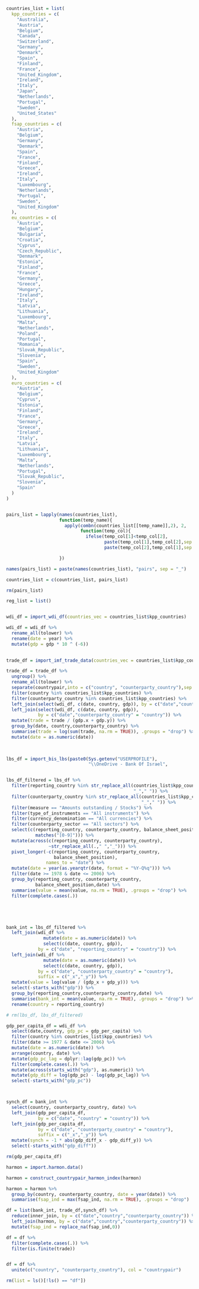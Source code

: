 

```r

countries_list = list(
  kpp_countries = c(
    "Australia",
    "Austria",
    "Belgium",
    "Canada",
    "Switzerland",
    "Germany",
    "Denmark",
    "Spain",
    "Finland",
    "France",
    "United_Kingdom",
    "Ireland",
    "Italy",
    "Japan",
    "Netherlands",
    "Portugal",
    "Sweden",
    "United_States"
  ),
  fsap_countries = c(
    "Austria",
    "Belgium",
    "Germany",
    "Denmark",
    "Spain",
    "France",
    "Finland",
    "Greece",
    "Ireland",
    "Italy",
    "Luxembourg",
    "Netherlands",
    "Portugal",
    "Sweden",
    "United_Kingdom"
  ),
  eu_countries = c(
    "Austria",
    "Belgium",
    "Bulgaria",
    "Croatia",
    "Cyprus",
    "Czech_Republic",
    "Denmark",
    "Estonia",
    "Finland",
    "France",
    "Germany",
    "Greece",
    "Hungary",
    "Ireland",
    "Italy",
    "Latvia",
    "Lithuania",
    "Luxembourg",
    "Malta",
    "Netherlands",
    "Poland",
    "Portugal",
    "Romania",
    "Slovak_Republic",
    "Slovenia",
    "Spain",
    "Sweden",
    "United_Kingdom"
  ),
  euro_countries = c(
    "Austria",
    "Belgium",
    "Cyprus",
    "Estonia",
    "Finland",
    "France",
    "Germany",
    "Greece",
    "Ireland",
    "Italy",
    "Latvia",
    "Lithuania",
    "Luxembourg",
    "Malta",
    "Netherlands",
    "Portugal",
    "Slovak_Republic",
    "Slovenia",
    "Spain"
  )
)


pairs_list = lapply(names(countries_list),
                    function(temp_name){
                      apply(combn(countries_list[[temp_name]],2), 2,
                            function(temp_col){
                              ifelse(temp_col[1]<temp_col[2],
                                     paste(temp_col[1],temp_col[2],sep = "-"),
                                     paste(temp_col[2],temp_col[1],sep = "-"))})

                    })

names(pairs_list) = paste(names(countries_list), "pairs", sep = "_")

countries_list = c(countries_list, pairs_list)

rm(pairs_list)

reg_list = list()



```

```r

wdi_df = import_wdi_df(countries_vec = countries_list$kpp_countries)

wdi_df = wdi_df %>% 
  rename_all(tolower) %>% 
  rename(date = year) %>% 
  mutate(gdp = gdp * 10 ^ (-6))
  


```

```r

trade_df = import_imf_trade_data(countries_vec = countries_list$kpp_countries)

trade_df = trade_df %>% 
  ungroup() %>% 
  rename_all(tolower) %>% 
  separate(countrypair,into = c("country", "counterparty_country"),sep = "-") %>% 
  filter(country %in% countries_list$kpp_countries) %>% 
  filter(counterparty_country %in% countries_list$kpp_countries) %>% 
  left_join(select(wdi_df, c(date, country, gdp)), by = c("date","country")) %>% 
  left_join(select(wdi_df, c(date, country, gdp)),
            by = c("date","counterparty_country" = "country")) %>% 
  mutate(trade = trade / (gdp.x + gdp.y)) %>% 
  group_by(date, country,counterparty_country) %>% 
  summarise(trade = log(sum(trade, na.rm = TRUE)), .groups = "drop") %>% 
  mutate(date = as.numeric(date))
            
            


```

```r

lbs_df = import_bis_lbs(paste0(Sys.getenv("USERPROFILE"),
                               "\\OneDrive - Bank Of Israel",                               "\\Data\\BIS\\WEBSTATS_LBS_D_PUB_DATAFLOW_csv_col.csv"))


lbs_df_filtered = lbs_df %>% 
  filter(reporting_country %in% str_replace_all(countries_list$kpp_countries,
                                                "_"," ")) %>%
  filter(counterparty_country %in% str_replace_all(countries_list$kpp_countries,
                                                   "_"," ")) %>%
  filter(measure == "Amounts outstanding / Stocks") %>% 
  filter(type_of_instruments == "All instruments") %>% 
  filter(currency_denomination == "All currencies") %>% 
  filter(counterparty_sector == "All sectors") %>% 
  select(c(reporting_country, counterparty_country, balance_sheet_position,
           matches("[0-9]"))) %>% 
  mutate(across(c(reporting_country, counterparty_country),
                ~str_replace_all(.," ","_"))) %>% 
  pivot_longer(-c(reporting_country, counterparty_country,
                  balance_sheet_position),
               names_to = "date") %>% 
  mutate(date = year(as.yearqtr(date, format = "%Y-Q%q"))) %>% 
  filter(date >= 1978 & date <= 2006) %>% 
  group_by(reporting_country, counterparty_country,
           balance_sheet_position,date) %>% 
  summarise(value = mean(value, na.rm = TRUE), .groups = "drop") %>% 
  filter(complete.cases(.))






```

```r

bank_int = lbs_df_filtered %>% 
  left_join(wdi_df %>% 
              mutate(date = as.numeric(date)) %>% 
              select(c(date, country, gdp)),
            by = c("date", "reporting_country" = "country")) %>% 
  left_join(wdi_df %>% 
              mutate(date = as.numeric(date)) %>% 
              select(c(date, country, gdp)),
            by = c("date", "counterparty_country" = "country"),
            suffix = c("_x","_y")) %>% 
  mutate(value = log(value / (gdp_x + gdp_y))) %>% 
  select(-starts_with("gdp")) %>% 
  group_by(reporting_country,counterparty_country,date) %>% 
  summarise(bank_int = mean(value, na.rm = TRUE), .groups = "drop") %>% 
  rename(country = reporting_country)

# rm(lbs_df, lbs_df_filtered)

```

```r

gdp_per_capita_df = wdi_df %>% 
  select(date,country, gdp_pc = gdp_per_capita) %>% 
  filter(country %in% countries_list$kpp_countries) %>%
  filter(date >= 1977 & date <= 2006) %>%
  mutate(date = as.numeric(date)) %>%
  arrange(country, date) %>%
  mutate(gdp_pc_lag = dplyr::lag(gdp_pc)) %>%
  filter(complete.cases(.)) %>%
  mutate(across(starts_with("gdp"), as.numeric)) %>%
  mutate(gdp_diff = log(gdp_pc) - log(gdp_pc_lag)) %>%
  select(-starts_with("gdp_pc"))



synch_df = bank_int %>% 
  select(country, counterparty_country, date) %>%
  left_join(gdp_per_capita_df,
            by = c("date", "country" = "country")) %>% 
  left_join(gdp_per_capita_df,
            by = c("date", "counterparty_country" = "country"),
            suffix = c("_x","_y")) %>% 
  mutate(synch = -1 * abs(gdp_diff_x - gdp_diff_y)) %>% 
  select(-starts_with("gdp_diff"))

rm(gdp_per_capita_df)

```

```r

harmon = import.harmon.data()

harmon = construct_countrypair_harmon_index(harmon)

harmon = harmon %>% 
  group_by(country, counterparty_country, date = year(date)) %>% 
  summarise(fsap_ind = max(fsap_ind, na.rm = TRUE), .groups = "drop")

```


```r

df = list(bank_int, trade_df,synch_df) %>% 
  reduce(inner_join, by = c("date","country","counterparty_country")) %>% 
  left_join(harmon, by = c("date","country","counterparty_country")) %>% 
  mutate(fsap_ind = replace_na(fsap_ind,0))

df = df %>% 
  filter(complete.cases(.)) %>% 
  filter(is.finite(trade))


df = df %>% 
  unite(c("country", "counterparty_country"), col = "countrypair")


```


```r

rm(list = ls()[!ls() == "df"])

```

